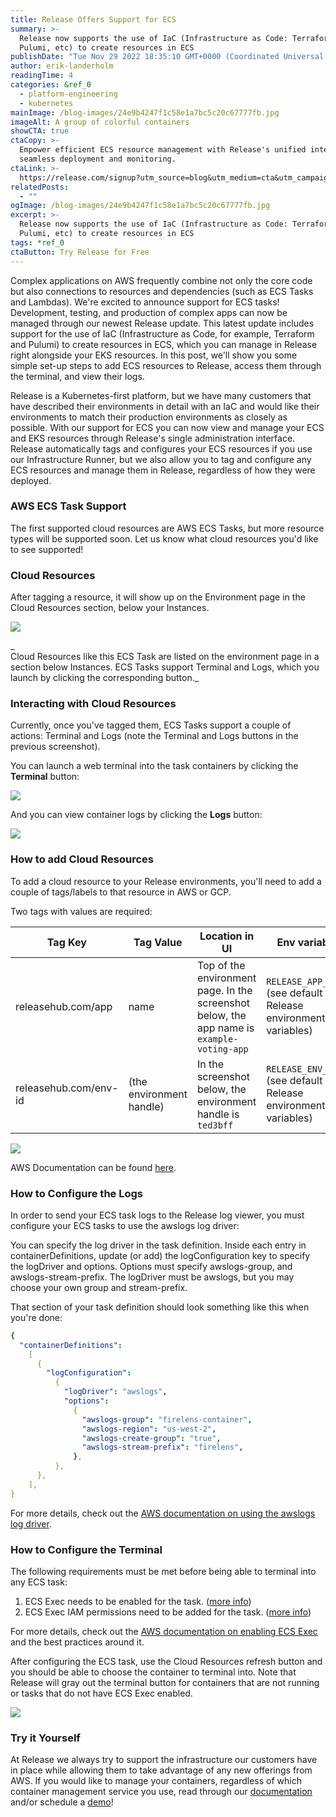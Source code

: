 ```yaml
---
title: Release Offers Support for ECS
summary: >-
  Release now supports the use of IaC (Infrastructure as Code: Terraform,
  Pulumi, etc) to create resources in ECS
publishDate: "Tue Nov 29 2022 18:35:10 GMT+0000 (Coordinated Universal Time)"
author: erik-landerholm
readingTime: 4
categories: &ref_0
  - platform-engineering
  - kubernetes
mainImage: /blog-images/24e9b4247f1c58e1a7bc5c20c67777fb.jpg
imageAlt: A group of colorful containers
showCTA: true
ctaCopy: >-
  Empower efficient ECS resource management with Release's unified interface for
  seamless deployment and monitoring.
ctaLink: >-
  https://release.com/signup?utm_source=blog&utm_medium=cta&utm_campaign=blog-cta&utm_content=release-offers-support-for-ecs
relatedPosts:
  - ""
ogImage: /blog-images/24e9b4247f1c58e1a7bc5c20c67777fb.jpg
excerpt: >-
  Release now supports the use of IaC (Infrastructure as Code: Terraform,
  Pulumi, etc) to create resources in ECS
tags: *ref_0
ctaButton: Try Release for Free
---
```


Complex applications on AWS frequently combine not only the core code but also connections to resources and dependencies (such as ECS Tasks and Lambdas). We're excited to announce support for ECS tasks! Development, testing, and production of complex apps can now be managed through our newest Release update. This latest update includes support for the use of IaC (Infrastructure as Code, for example, Terraform and Pulumi) to create resources in ECS, which you can manage in Release right alongside your EKS resources. In this post, we'll show you some simple set-up steps to add ECS resources to Release, access them through the terminal, and view their logs.

Release is a Kubernetes-first platform, but we have many customers that have described their environments in detail with an IaC and would like their environments to match their production environments as closely as possible. With our support for ECS you can now view and manage your ECS and EKS resources through Release's single administration interface. Release automatically tags and configures your ECS resources if you use our Infrastructure Runner, but we also allow you to tag and configure any ECS resources and manage them in Release, regardless of how they were deployed.

### AWS ECS Task Support

The first supported cloud resources are AWS ECS Tasks, but more resource types will be supported soon. Let us know what cloud resources you'd like to see supported!

### Cloud Resources

After tagging a resource, it will show up on the Environment page in the Cloud Resources section, below your Instances.

![](/blog-images/4734bb86d72d86a67606a7548656013e.png)

_  
Cloud Resources like this ECS Task are listed on the environment page in a section below Instances. ECS Tasks support Terminal and Logs, which you launch by clicking the corresponding button._

### Interacting with Cloud Resources

Currently, once you've tagged them, ECS Tasks support a couple of actions: Terminal and Logs (note the Terminal and Logs buttons in the previous screenshot).

You can launch a web terminal into the task containers by clicking the **Terminal** button:

![](/blog-images/fbf49694fb352b4223c12dc6f30ea402.png)

And you can view container logs by clicking the **Logs** button:

![](/blog-images/64a479f61dc2158839d8f73c601a1be9.png)

### How to add Cloud Resources

To add a cloud resource to your Release environments, you'll need to add a couple of tags/labels to that resource in AWS or GCP.

Two tags with values are required:

| Tag Key               | Tag Value                | Location in UI                                                                             | Env variable                                                   |
| --------------------- | ------------------------ | ------------------------------------------------------------------------------------------ | -------------------------------------------------------------- |
| releasehub.com/app    | name                     | Top of the environment page. In the screenshot below, the app name is `example-voting-app` | `RELEASE_APP_NAME` (see default Release environment variables) |
| releasehub.com/env-id | (the environment handle) | In the screenshot below, the environment handle is `ted3bff`                               | `RELEASE_ENV_ID` (see default Release environment variables)   |

![](/blog-images/ca4729f2662588d2986369bd3eab969f.png)

AWS Documentation can be found [here](https://docs.aws.amazon.com/AmazonECS/latest/developerguide/ecs-using-tags.html).

### How to Configure the Logs

In order to send your ECS task logs to the Release log viewer, you must configure your ECS tasks to use the awslogs log driver:

You can specify the log driver in the task definition. Inside each entry in containerDefinitions, update (or add) the logConfiguration key to specify the logDriver and options. Options must specify awslogs-group, and awslogs-stream-prefix. The logDriver must be awslogs, but you may choose your own group and stream-prefix.

That section of your task definition should look something like this when you're done:

```yaml
{
  "containerDefinitions":
    [
      {
        "logConfiguration":
          {
            "logDriver": "awslogs",
            "options":
              {
                "awslogs-group": "firelens-container",
                "awslogs-region": "us-west-2",
                "awslogs-create-group": "true",
                "awslogs-stream-prefix": "firelens",
              },
          },
      },
    ],
}
```

For more details, check out the [AWS documentation on using the awslogs log driver](https://docs.aws.amazon.com/AmazonECS/latest/developerguide/using_awslogs.html#specify-log-config).

### How to Configure the Terminal

The following requirements must be met before being able to terminal into any ECS task:

1.  ECS Exec needs to be enabled for the task. ([more info](https://docs.aws.amazon.com/AmazonECS/latest/developerguide/ecs-exec.html#ecs-exec-enabling))
2.  ECS Exec IAM permissions need to be added for the task. ([more info](https://docs.aws.amazon.com/AmazonECS/latest/developerguide/ecs-exec.html#ecs-exec-required-iam-permissions))

For more details, check out the [AWS documentation on enabling ECS Exec](https://docs.aws.amazon.com/AmazonECS/latest/developerguide/ecs-exec.html) and the best practices around it.

After configuring the ECS task, use the Cloud Resources refresh button and you should be able to choose the container to terminal into. Note that Release will gray out the terminal button for containers that are not running or tasks that do not have ECS Exec enabled.

![](/blog-images/3d39dc71386de1d85df54a097a497bd3.png)

### Try it Yourself

At Release we always try to support the infrastructure our customers have in place while allowing them to take advantage of any new offerings from AWS. If you would like to manage your containers, regardless of which container management service you use, read through our [documentation](https://docs.releasehub.com/reference-documentation/cloud-resources) and/or schedule a [demo](https://releasehub.com/book-a-demo)!

